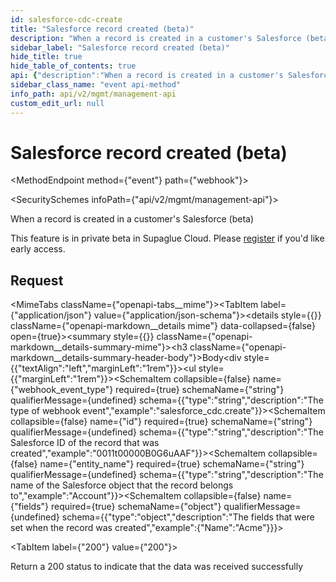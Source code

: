 ```yaml
---
id: salesforce-cdc-create
title: "Salesforce record created (beta)"
description: "When a record is created in a customer's Salesforce (beta)"
sidebar_label: "Salesforce record created (beta)"
hide_title: true
hide_table_of_contents: true
api: {"description":"When a record is created in a customer's Salesforce (beta)\n\nThis feature is in private beta in Supaglue Cloud. Please [register](https://m8ndtm64l4g.typeform.com/to/ovOUDxGj) if you'd like early access.","operationId":"salesforceCdcCreate","x-event-type":"salesforce_cdc.create","tags":["Salesforce CDC Events (beta)"],"requestBody":{"content":{"application/json":{"example":{"id":"0011t00000B0G6uAAF","entity_name":"Account","fields":{"Name":"Acme"}},"schema":{"type":"object","properties":{"webhook_event_type":{"type":"string","description":"The type of webhook event","example":"salesforce_cdc.create"},"id":{"type":"string","description":"The Salesforce ID of the record that was created","example":"0011t00000B0G6uAAF"},"entity_name":{"type":"string","description":"The name of the Salesforce object that the record belongs to","example":"Account"},"fields":{"type":"object","description":"The fields that were set when the record was created","example":{"Name":"Acme"}}},"required":["webhook_event_type","id","entity_name","fields"]}}}},"responses":{"200":{"description":"Return a 200 status to indicate that the data was received successfully"}},"extensions":[{"key":"x-event-type","value":"salesforce_cdc.create"}],"method":"event","path":"webhook","servers":[{"url":"https://api.supaglue.io/mgmt/v2","description":"Supaglue API"}],"securitySchemes":{"x-api-key":{"type":"apiKey","name":"x-api-key","in":"header","description":"API key to allow developers to access the API"}},"jsonRequestBodyExample":{"webhook_event_type":"salesforce_cdc.create","id":"0011t00000B0G6uAAF","entity_name":"Account","fields":{"Name":"Acme"}},"info":{"version":"0.13.11","title":"Management API","contact":{"name":"Supaglue","email":"docs@supaglue.com","url":"https://supaglue.com"},"description":"#### Introduction\n\nWelcome to the Management API documentation. You can use this API to manage customer integrations and connections.\n\n[![Run in Postman](https://run.pstmn.io/button.svg)](https://www.postman.com/supaglue/workspace/supaglue-public/overview)\n\n#### Base API URL\n\n```\nhttps://api.supaglue.io/mgmt/v2\n```\n"}}
sidebar_class_name: "event api-method"
info_path: api/v2/mgmt/management-api
custom_edit_url: null
---
```



<h1 className={"openapi__heading"}>Salesforce record created (beta)</h1>

<MethodEndpoint method={"event"} path={"webhook"}></MethodEndpoint>

<SecuritySchemes infoPath={"api/v2/mgmt/management-api"}></SecuritySchemes>



When a record is created in a customer's Salesforce (beta)

This feature is in private beta in Supaglue Cloud. Please [register](https://m8ndtm64l4g.typeform.com/to/ovOUDxGj) if you'd like early access.

## Request

<MimeTabs className={"openapi-tabs__mime"}><TabItem label={"application/json"} value={"application/json-schema"}><details style={{}} className={"openapi-markdown__details mime"} data-collapsed={false} open={true}><summary style={{}} className={"openapi-markdown__details-summary-mime"}><h3 className={"openapi-markdown__details-summary-header-body"}>Body</h3></summary><div style={{"textAlign":"left","marginLeft":"1rem"}}></div><ul style={{"marginLeft":"1rem"}}><SchemaItem collapsible={false} name={"webhook_event_type"} required={true} schemaName={"string"} qualifierMessage={undefined} schema={{"type":"string","description":"The type of webhook event","example":"salesforce_cdc.create"}}></SchemaItem><SchemaItem collapsible={false} name={"id"} required={true} schemaName={"string"} qualifierMessage={undefined} schema={{"type":"string","description":"The Salesforce ID of the record that was created","example":"0011t00000B0G6uAAF"}}></SchemaItem><SchemaItem collapsible={false} name={"entity_name"} required={true} schemaName={"string"} qualifierMessage={undefined} schema={{"type":"string","description":"The name of the Salesforce object that the record belongs to","example":"Account"}}></SchemaItem><SchemaItem collapsible={false} name={"fields"} required={true} schemaName={"object"} qualifierMessage={undefined} schema={{"type":"object","description":"The fields that were set when the record was created","example":{"Name":"Acme"}}}></SchemaItem></ul></details></TabItem></MimeTabs><div><div><ApiTabs><TabItem label={"200"} value={"200"}><div>

Return a 200 status to indicate that the data was received successfully

</div><div></div></TabItem></ApiTabs></div></div>
      
